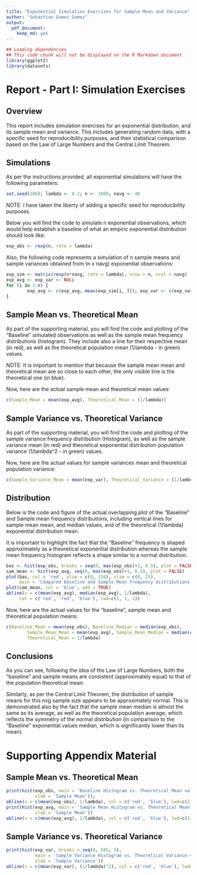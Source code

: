 ```yaml
---
title: "Exponential Simulation Exercises for Sample Mean and Variance"
author: "Sebastian Gomez Gomez"
output: 
  pdf_document: 
    keep_md: yes
---
```


```r
## Loading dependencies
## This code chunk will not be displayed on the R Markdown document
library(ggplot2)
library(datasets)
```
# Report - Part I: Simulation Exercises

## Overview

This report includes simulation exercises for an exponential distribution, and its sample mean and variance. This includes generating random data, with a specific seed for reproducibility purposes, and their statistical comparison based on the Law of Large Numbers and the Central Limit Theorem.

## Simulations

As per the instructions provided, all exponential simulations will have the following parameters:

```r
set.seed(100); lambda <- 0.2; n <- 1000; navg <- 40
```

NOTE: I have taken the liberty of adding a specific seed for reproducibility purposes.

Below you will find the code to simulate n exponential observations, which would help establish a baseline of what an empiric exponential distribution should look like:

```r
exp_obs <- rexp(n, rate = lambda)
```

Also, the following code represents a simulation of n sample means and sample variances obtained from (n x navg) exponential observations:

```r
exp_sim <- matrix(rexp(n*navg, rate = lambda), nrow = n, ncol = navg)
exp_avg <- exp_var <- NULL
for (i in 1:n) {
        exp_avg <- c(exp_avg, mean(exp_sim[i, ])); exp_var <- c(exp_var, var(exp_sim[i, ]))
}
```

## Sample Mean vs. Theoretical Mean

As part of the supporting material, you will find the code and plotting of the "Baseline" simulated observations as well as the sample mean frequency distributions (histogram). They include also a line for their respective mean (in red), as well as the theoretical population mean (1/lambda - in green) values.

NOTE: It is important to mention that because the sample mean mean and theoretical mean are so close to each other, the only visible line is the theoretical one (in blue).

Now, here are the actual sample mean and theoretical mean values:

```r
c(Sample_Mean = mean(exp_avg), Theoretical_Mean = (1/lambda))
```

## Sample Variance vs. Theoretical Variance

As part of the supporting material, you will find the code and plotting of the sample variance frequency distribution (Histogram), as well as the sample variance mean (in red) and theoretical exponential distribution population variance (1/lambda^2 - in green) values. 

Now, here are the actual values for sample variances mean and theoretical population variance:

```r
c(Sample_Variance_Mean = mean(exp_var), Theoretical_Variance = (1/lambda)^2)
```

## Distribution

Below is the code and figure of the actual overlapping plot of the "Baseline" and Sample mean frequency distributions, including vertical lines for sample mean mean, and median values, and of the theoretical (1/lambda) exponential distribution mean.

It is important to highlight the fact that the "Baseline" frequency is shaped approximately as a theoretical exponential distribution whereas the sample mean frequency histogram reflects a shape similar to a normal distribution.

```r
bas <- hist(exp_obs, breaks = seq(0, max(exp_obs)+1, 0.5), plot = FALSE)
sam_mean <- hist(exp_avg, seq(0, max(exp_obs)+1, 0.5), plot = FALSE)
plot(bas, col = 'red', ylim = c(0, 310), xlim = c(0, 15), 
     main = 'Compared Baseline and Sample Mean frequency distributions', xlab = 'X')
plot(sam_mean, col = 'blue', add = TRUE)
abline(v = c(mean(exp_avg), median(exp_avg), 1/lambda), 
     col = c('red', 'red', 'blue'), lwd=c(1, 1, 1))
```

Now, here are the actual values for the "baseline", sample mean and theoretical population means:

```r
c(Baseline_Mean = mean(exp_obs), Baseline_Median = median(exp_obs), 
        Sample_Mean_Mean = mean(exp_avg), Sample_Mean_Median = median(exp_avg), 
        Theoretical_Mean = 1/lambda)
```

## Conclusions

As you can see, following the idea of the Law of Large Numbers, both the "baseline" and sample means are consistent (approximately equal) to that of the population theoretical mean.

Similarly, as per the Central Limit Theorem, the distribution of sample means for this nvg sample size appears to be approximately normal. This is demonstrated also by the fact that the sample mean median is almost the same as its average, as well as the theoretical population average, which reflects the symmetry of the normal distribution (in comparison to the "Baseline" exponential values median, which is significantly lower than its mean). 

# Supporting Appendix Material

## Sample Mean vs. Theoretical Mean

```r
print(hist(exp_obs, main = 'Baseline Histogram vs. Theoretical Mean value', 
           xlab = 'Sample Mean'));
abline(v = c(mean(exp_obs), 1/lambda), col = c('red', 'blue'), lwd=c(1, 1))
print(hist(exp_avg, main = 'Sample Mean Histogram vs. Theoretical Mean value', 
           xlab = 'Sample Mean'))
abline(v = c(mean(exp_avg), 1/lambda), col = c('red', 'blue'), lwd=c(1, 1))
```

## Sample Variance vs. Theoretical Variance

```r
print(hist(exp_var, breaks = seq(0, 105, 5), 
           main = 'Sample Variance Histogram vs. Theoretical Variance value', 
           xlab = 'Sample Variance'))
abline(v = c(mean(exp_var), (1/lambda)^2), col = c('red', 'blue'), lwd=c(1, 1))
```
